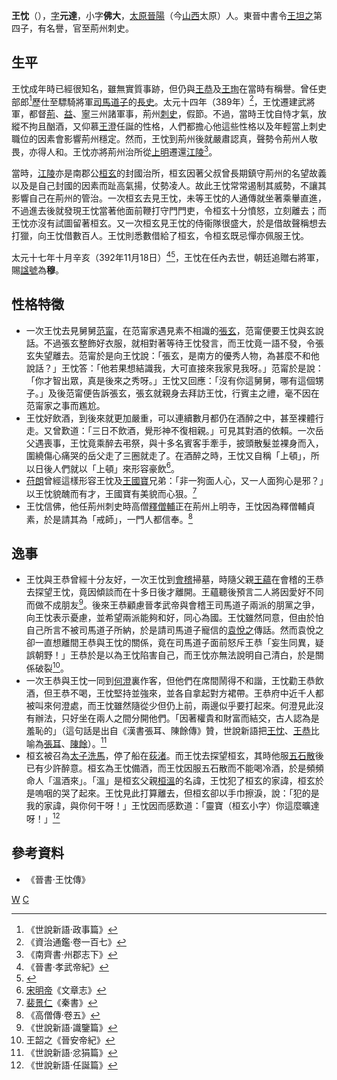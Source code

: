 {{Infobox Biography
| subject_name   = 王忱
| image_name     = 
| image_size     = 
| image_caption  = 
| date_of_birth  = ？
| place_of_birth = [[東晉|東晉]]
| date_of_death  = 392年11月18日
| place_of_death = [[東晉|東晉]][[荊州|荊州]][[江陵|江陵]]
| occupation = 東晉建武將軍、荊州刺史
}}
'''王忱'''（{{bd|？||392年|11月18日|catIdx=W}}），[[表字|字]]'''元達'''，小字'''佛大'''，[[太原|太原]][[晉陽|晉陽]]（今[[山西|山西]]太原）人。東晉中書令[[王坦之|王坦之]]第四子，有名譽，官至荊州刺史。

== 生平 ==
王忱成年時已經很知名，雖無實質事跡，但仍與[[王恭_(東晉)|王恭]]及[[王珣|王珣]]在當時有稱譽。曾任吏部郎<ref>《世說新語·政事篇》</ref>歷仕至驃騎將軍[[司馬道子|司馬道子]]的[[長史|長史]]。太元十四年（389年）<ref>《資治通鑑·卷一百七》</ref>，王忱遷建武將軍，都督[[荊州|荊]]、[[益州|益]]、[[寧州|寧]]三州諸軍事，荊州[[刺史|刺史]]，假節。不過，當時王忱自恃才氣，放縱不拘且酗酒，又仰慕[[王澄_(晉朝)|王澄]]任誕的性格，人們都擔心他這些性格以及年輕當上刺史職位的因素會影響荊州穩定。然而，王忱到荊州後就嚴肅認真，聲勢令荊州人敬畏，亦得人和。王忱亦將荊州治所從[[上明|上明]]遷還[[江陵|江陵]]<ref>《南齊書·州郡志下》</ref>。

當時，[[江陵|江陵]]亦是南郡公[[桓玄|桓玄]]的封國治所，桓玄因著父叔曾長期鎮守荊州的名望故義以及是自己封國的因素而趾高氣揚，仗勢凌人。故此王忱常常遏制其威勢，不讓其影響自己在荊州的管治。一次桓玄去見王忱，未等王忱的人通傳就坐著乘轝直進，不過進去後就發現王忱當著他面前鞭打守門門吏，令桓玄十分憤怒，立刻離去；而王忱亦沒有試圖留著桓玄。又一次桓玄見王忱的侍衞隊很盛大，於是借故聲稱想去打獵，向王忱借數百人。王忱則悉數借給了桓玄，令桓玄既忌憚亦佩服王忱。

太元十七年十月辛亥（392年11月18日）<ref>《晉書·孝武帝紀》</ref><ref>{{Cite web |url=http://sinocal.sinica.edu.tw/ |title=兩千年中西曆轉換 |accessdate=2011-06-28 |archive-date=2018-06-15 |archive-url=https://web.archive.org/web/20180615004633/http://sinocal.sinica.edu.tw/ |dead-url=yes }}</ref>，王忱在任內去世，朝廷追贈右將軍，賜[[諡號|諡號]]為'''穆'''。

== 性格特徵 ==
*一次王忱去見舅舅[[范甯|范甯]]，在范甯家遇見素不相識的[[張玄|張玄]]，范甯便要王忱與玄說話。不過張玄整飾好衣服，就相對著等待王忱發言，而王忱竟一語不發，令張玄失望離去。范甯於是向王忱說：「張玄，是南方的優秀人物，為甚麼不和他說話？」王忱答：「他若果想結識我，大可直接來我家見我呀。」范甯於是說：「你才智出眾，真是後來之秀呀。」王忱又回應：「沒有你這舅舅，哪有這個甥子。」及後范甯便告訴張玄，張玄就親身去拜訪王忱，行賓主之禮，毫不因在范甯家之事而尷尬。
*王忱好飲酒，到後來就更加嚴重，可以連續數月都仍在酒醉之中，甚至裸體行走。又曾歎道：「三日不飲酒，覺形神不復相親。」可見其對酒的依賴。一次岳父遇喪事，王忱竟乘醉去弔祭，與十多名賓客手牽手，披頭散髮並裸身而入，圍繞傷心痛哭的岳父走了三圈就走了。在酒醉之時，王忱又自稱「上頓」，所以日後人們就以「上頓」來形容豪飲<ref>[[宋明帝|宋明帝]]《文章志》</ref>。
*[[苻朗|苻朗]]曾經這樣形容王忱及[[王國寶|王國寶]]兄弟：「非一狗面人心，又一人面狗心是邪？」以王忱貌醜而有才，王國寶有美貌而心狠。<ref>[[裴景仁|裴景仁]]《秦書》</ref>
*王忱信佛，他任荊州刺史時高僧[[釋僧輔|釋僧輔]]正在荊州上明寺，王忱因為釋僧輔貞素，於是請其為「戒師」，一門人都信奉。<ref>《高僧傳·卷五》</ref>

== 逸事 ==
*王忱與王恭曾經十分友好，一次王忱到[[會稽|會稽]]掃墓，時隨父親[[王蘊_(晉朝)|王蘊]]在會稽的王恭去探望王忱，竟因傾談而在十多日後才離開。王蘊聽後預言二人將因愛好不同而做不成朋友<ref>《世說新語·識鑒篇》</ref>。後來王恭顧慮晉孝武帝與會稽王司馬道子兩派的朋黨之爭，向王忱表示憂慮，並希望兩派能夠和好，同心為國。王忱雖然同意，但由於怕自己所言不被司馬道子所納，於是請司馬道子寵信的[[袁悅之|袁悅之]]傳話。然而袁悅之卻一直想離間王恭與王忱的關係，竟在司馬道子面前怒斥王恭「妄生同異，疑誤朝野！」王恭於是以為王忱陷害自己，而王忱亦無法說明自己清白，於是關係破裂<ref>王韶之《晉安帝紀》</ref>。
*一次王恭與王忱一同到[[何澄|何澄]]裏作客，但他們在席間鬧得不和諧，王忱勸王恭飲酒，但王恭不喝，王忱堅持並強來，並各自拿起對方裙帶。王恭府中近千人都被叫來何澄處，而王忱雖然隨從少但仍上前，兩邊似乎要打起來。何澄見此沒有辦法，只好坐在兩人之間分開他們。「因著權貴和財富而結交，古人認為是羞恥的」（這句話是出自《漢書張耳、陳餘傳》贊，世說新語把[[王忱|王忱]]、[[王恭|王恭]]比喻為[[張耳|張耳]]、[[陳餘|陳餘]]）。<ref>《世說新語·忿狷篇》</ref>
*桓玄被召為[[太子洗馬|太子洗馬]]，停了船在[[荻渚|荻渚]]。而王忱去探望桓玄，其時他服[[五石散|五石散]]後已有少許醉意。桓玄為王忱備酒，而王忱因服五石散而不能喝冷酒，於是頻頻命人「溫酒來」。「溫」是桓玄父親[[桓溫|桓溫]]的名諱，王忱犯了桓玄的家諱，桓玄於是嗚咽的哭了起來。王忱見此打算離去，但桓玄卻以手巾擦淚，說：「犯的是我的家諱，與你何干呀！」王忱因而感歎道：「靈寶（桓玄小字）你這麼曠達呀！」<ref>《世說新語·任誕篇》</ref>

==參考資料==
*《晉書·王忱傳》
{{reflist|2}}

[[Category:晉朝政治人物|W]]
[[Category:太原王氏|C]]